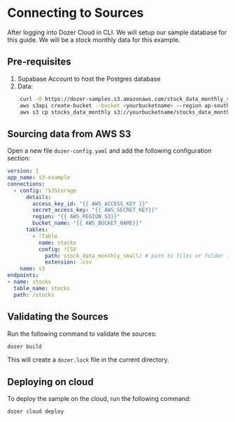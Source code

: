 

# Connecting to Sources


After logging into Dozer Cloud in CLI. We will setup our sample database for this guide. We will be a stock monthly data for this example.

## Pre-requisites

1. Supabase Account to host the Postgres database
2. Data:
```bash
    curl -O https://dozer-samples.s3.amazonaws.com/stock_data_monthly_small/stock_data_monthly.csv
    aws s3api create-bucket --bucket <yourbucketname> --region ap-southeast-1
    aws s3 cp stocks_data_monthly s3://yourbucketname/stocks_data_monthly_small/

```


## Sourcing data from AWS S3

Open a new file `dozer-config.yaml` and add the following configuration section:
```yaml
version: 1
app_name: s3-example
connections:
  - config: !S3Storage
      details:
        access_key_id: "{{ AWS_ACCESS_KEY }}"
        secret_access_key: "{{ AWS_SECRET_KEY}}"
        region: "{{ AWS_REGION_S3}}"
        bucket_name: "{{ AWS_BUCKET_NAME}}"
      tables:
        - !Table
          name: stocks
          config: !CSV
            path: stock_data_monthly_small/ # path to files or folder inside a bucket
            extension: .csv
    name: s3
endpoints:
- name: stocks
  table_name: stocks
  path: /stocks
```


## Validating the Sources

Run the following command to validate the sources:

```bash
dozer build
```

This will create a `dozer.lock` file in the current directory.

## Deploying on cloud

To deploy the sample on the cloud, run the following command:

```bash
dozer cloud deploy
```


